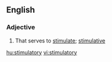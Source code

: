 ==English==

===Adjective===
{{en-adj}}

# That serves to [[stimulate]]; [[stimulative]]

[[hu:stimulatory]]
[[vi:stimulatory]]